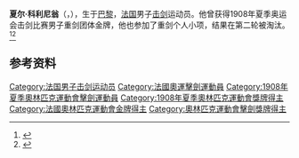 '''夏尔·科利尼翁'''（{{lang-fr|Charles Collignon}}，{{bd|1877年|9月7日|？}}），生于[[巴黎|巴黎]]，[[法国|法国]]男子[[击剑|击剑]]运动员。他曾获得1908年夏季奥运会击剑比赛男子重剑团体金牌，他也参加了重剑个人小项，结果在第二轮被淘汰。<ref>{{Cite web|title=Charles COLLIGNON|url=https://www.olympic.org/charles-collignon|accessdate=2021-03-11|date=2021-03-09|work=International Olympic Committee|language=en}}</ref><ref name="sports-reference">{{cite web |url=https://www.sports-reference.com/olympics/athletes/co/charles-collignon-1.html |archive-url=https://web.archive.org/web/20200417202740/https://www.sports-reference.com/olympics/athletes/co/charles-collignon-1.html |archive-date=2020-04-17 |title=Charles Collignon Olympic Results |accessdate=2010-04-03 |work=sports-reference.com}}</ref>

== 参考资料 ==
{{reflist}}

{{奥林匹克运动会击剑比赛男子重剑团体冠军}}

{{Authority control}}
{{DEFAULTSORT:Collignon}}
[[Category:法国男子击剑运动员|Category:法国男子击剑运动员]]
[[Category:法國奧運擊劍運動員|Category:法國奧運擊劍運動員]]
[[Category:1908年夏季奧林匹克運動會擊劍運動員|Category:1908年夏季奧林匹克運動會擊劍運動員]]
[[Category:1908年夏季奧林匹克運動會獎牌得主|Category:1908年夏季奧林匹克運動會獎牌得主]]
[[Category:法國奧林匹克運動會金牌得主|Category:法國奧林匹克運動會金牌得主]]
[[Category:奧林匹克運動會擊劍獎牌得主|Category:奧林匹克運動會擊劍獎牌得主]]